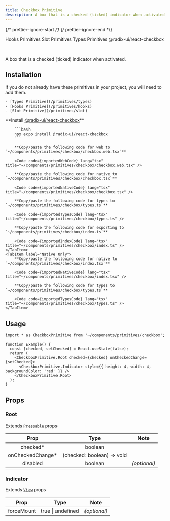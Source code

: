 ```yaml
---
title: Checkbox Primitive
description: A box that is a checked (ticked) indicator when activated.
---
```


{/* prettier-ignore-start */}
{/* prettier-ignore-end */}


<LinkButton href='/primitives/hooks'>Hooks Primitives</LinkButton>
<LinkButton href='/primitives/slot'>Slot Primitives</LinkButton>
<LinkButton href='/primitives/types'>Types Primitives</LinkButton>
<LinkButton target='_blank' href='https://www.radix-ui.com/primitives/docs/components/checkbox'>
  @radix-ui/react-checkbox
</LinkButton>

<br />

A box that is a checked (ticked) indicator when activated.

## Installation

<Aside title="Uses shared primitives">
    If you do not already have these primitives in your project, you will need to add them.

    - [Types Primitive](/primitives/types)
    - [Hooks Primitive](/primitives/hooks)
    - [Slot Primitive](/primitives/slot)

</Aside>

<Tabs>
    <TabItem label="Universal">
        **Install <a target="_blank" href="https://www.radix-ui.com/primitives/docs/components/checkbox">@radix-ui/react-checkbox</a>**

        ```bash
        npx expo install @radix-ui/react-checkbox
        ```

        **Copy/paste the following code for web to  `~/components/primitives/checkbox/checkbox.web.tsx`**

        <Code code={importedWebCode} lang="tsx" title="~/components/primitives/checkbox/checkbox.web.tsx" />

        **Copy/paste the following code for native to  `~/components/primitives/checkbox/checkbox.tsx`**

        <Code code={importedNativeCode} lang="tsx" title="~/components/primitives/checkbox/checkbox.tsx" />

        **Copy/paste the following code for types to  `~/components/primitives/checkbox/types.ts`**

        <Code code={importedTypesCode} lang="tsx" title="~/components/primitives/checkbox/types.ts" />

        **Copy/paste the following code for exporting to  `~/components/primitives/checkbox/index.ts`**

        <Code code={importedIndexCode} lang="tsx" title="~/components/primitives/checkbox/index.ts" />
    </TabItem>
    <TabItem label="Native Only">
        **Copy/paste the following code for native to  `~/components/primitives/checkbox/index.tsx`**

        <Code code={importedNativeCode} lang="tsx" title="~/components/primitives/checkbox/index.tsx" />

        **Copy/paste the following code for types to  `~/components/primitives/checkbox/types.ts`**

        <Code code={importedTypesCode} lang="tsx" title="~/components/primitives/checkbox/types.ts" />
    </TabItem>

</Tabs>

## Usage

```tsx
import * as CheckboxPrimitive from '~/components/primitives/checkbox';

function Example() {
  const [checked, setChecked] = React.useState(false);
  return (
    <CheckboxPrimitive.Root checked={checked} onCheckedChange={setChecked}>
      <CheckboxPrimitive.Indicator style={{ height: 4, width: 4, backgroundColor: 'red' }} />
    </CheckboxPrimitive.Root>
  );
}
```

## Props

### Root

Extends [`Pressable`](https://reactnative.dev/docs/pressable#props) props

|       Prop        |            Type            |     Note     |
| :---------------: | :------------------------: | :----------: |
|     checked\*     |          boolean           |              |
| onCheckedChange\* | (checked: boolean) => void |              |
|     disabled      |          boolean           | _(optional)_ |

### Indicator

Extends [`View`](https://reactnative.dev/docs/view#props) props

|    Prop    |       Type        |     Note     |
| :--------: | :---------------: | :----------: |
| forceMount | true \| undefined | _(optional)_ |
